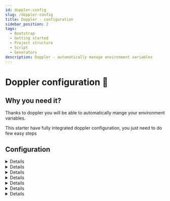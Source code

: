 ```yaml
---
id: doppler-config
slug: /doppler-config
title: Doppler - configuration
sidebar_position: 2
tags:
  - Bootstrap
  - Getting started
  - Project structure
  - Script
  - Generators
description: Doppler - automatically manage environment variables
---
```



# Doppler configuration 🌈

## Why you need it?

Thanks to doppler you will be able to automatically mange your environment variables.

This starter have fully integrated doppler configuration, you just need to do few easy steps

## Configuration

<Details title="1. Sign up for the Doppler tool">

Ideally, the account will be created by the client, the developer will be invited to participate in a workspace

- https://dashboard.doppler.com/login

</Details>

<Details title="2. Create a new workspace for the project.">

a. Open a dropdown of the workspaces list:

![Open dropdown](../../static/img/doppler_open_dropdown.png)

b. Click <b>+Create workspace</b> button:
![Create workspace](../../static/img/doppler_create_workspace.png)

c. Fill in the workspace name:
![Fill workspace name](../../static/img/doppler_workspace_name.jpg)

d. Confirm <b>Create Workspace →</b> button
![Confirm workspace creation](../../static/img/doppler_workspace_button.png)

</Details>

<Details title="3. Create new project">

a. In newly created workspace please click <b>Create Project</b> button

![Create project](../../static/img/doppler_project_button.png)

b. Provide project name
![Project name](../../static/img/doppler_project_name.png)

c. Confirm with <b>Create Project →</b> button
![Confirm project creation](../../static/img/doppler_project_button.png)

</Details>

<Details title="4. Adding environment variables.">

a. Enter the projects tab, and select a newly created project

![Select project](../../static/img/doppler_project_select.png)

b. Each project consist of three predefined environments - dev, stg and prd. \*\*
Click each of them to enter environment variable page.
![Select environment](../../static/img/doppler_environments.png)

c. To add a new environment variable click on <b>Add first secret</b>
![Add first secret](../../static/img/doppler_secret_add.png)

d. Enter the name of the environment variable name and its value into proper inputs: \*\*
![Secret list](../../static/img/doppler_secret_list.png)

You can add more environment variables by clicking <b>+ Add Secret</b> button, and providing names and values.
![Add more secrets](../../static/img/doppler_secret_more.png)

e. Confirm with <b>Save</b> button:
![Save secrets](../../static/img/doppler_secrets_save.png)

g. Make sure that you have consistent data in each environment. In these step, you can copy newly created variable to the rest environments (select checkboxes). When selected the necessary environments confirm with <b>Save</b> button:
![Confirm save secrets](../../static/img/doppler_secret_confirm.png)

</Details>

<Details title="5. Get Access tokens">

a. Enter <b>Access</b> tab:

![Access tab](../../static/img/doppler_access_tab.png)

b. In the Access tab you should click on <b>+Generate</b> or <b>Generate Service Token</b> button:
![Generate token](../../static/img/doppler_access_generate.png)

c. Provide some unique name to your personal access token:
![Token name](../../static/img/doppler_access_name.png)

d. And next click <b>Generate Service Token→</b> button:
![Confirm generate token](../../static/img/doppler_access_confirm.png)

e. Copy your Access Token (Service Token).

Save your Access Token, it will be used later to grant access from the code level.
If you do not copy the token, you will need to revoke that token and generate a new one.

Click <b>copy</b> button:
![Copy token](../../static/img/doppler_access_copy.png)

f. To be able to use environment variables for different environments (qa/staging/production) you need to generate an access token for every environment.

</Details>

<Details title="6. Place doppler tokens in configuration file">

1. Create empty file `scripts/doppler_variables.sh` and add this script to new created file.

- run this command (this will copy template and place it in `scripts/doppler_variables.sh`)

```bash
yarn prepare:env_file
```

2. Add correct values to variables (ask one of the developers for that), example:

```bash
export DOPPLER_TOKEN_DEVELOPMENT=dp.st.alpha.XXXXxxxxXXXXxxxxXXXXxxxx
```

</Details>

<Details title="7. Check if everything works correctly.">

In project dir terminal run:

```bash
yarn generate:env:(qa/staging/production)
```

Choose the proper app version depending on the environment for which you want to generate env file.

<b>`.env`</b> file should be generated and consist of variables passed to Doppler, and some extra doppler
variables as DOPPLER_CONFIG.

CONGRATULATION !! 🥳🥳 You have configured the Doppler tool for your project!

---

Additionally you can start the expo server:

- this will start server and generate env variables

```bash
  yarn start
```

</Details>

